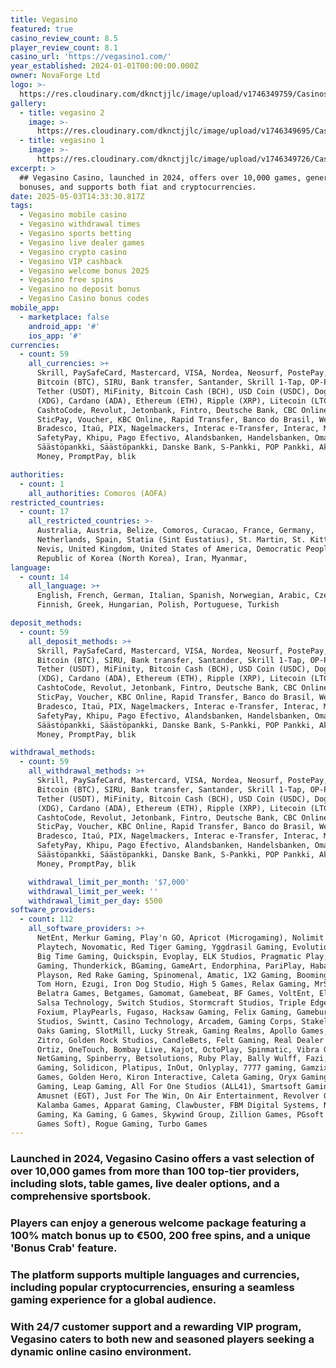 ```yaml
---
title: Vegasino
featured: true
casino_review_count: 8.5
player_review_count: 8.1
casino_url: 'https://vegasino1.com/'
year_established: 2024-01-01T00:00:00.000Z
owner: NovaForge Ltd
logo: >-
  https://res.cloudinary.com/dknctjjlc/image/upload/v1746349759/Casinos/Vegasino/Screenshot_2025-05-04_at_12.09.06_dp0or5.png
gallery:
  - title: vegasino 2
    image: >-
      https://res.cloudinary.com/dknctjjlc/image/upload/v1746349695/Casinos/Vegasino/Screenshot_2025-05-04_at_12.07.39_y3xtdl.png
  - title: vegasino 1
    image: >-
      https://res.cloudinary.com/dknctjjlc/image/upload/v1746349726/Casinos/Vegasino/Screenshot_2025-05-04_at_12.07.51_ayhomj.png
excerpt: >
  ## Vegasino Casino, launched in 2024, offers over 10,000 games, generous
  bonuses, and supports both fiat and cryptocurrencies.
date: 2025-05-03T14:33:30.817Z
tags:
  - Vegasino mobile casino
  - Vegasino withdrawal times
  - Vegasino sports betting
  - Vegasino live dealer games
  - Vegasino crypto casino
  - Vegasino VIP cashback
  - Vegasino welcome bonus 2025
  - Vegasino free spins
  - Vegasino no deposit bonus
  - Vegasino Casino bonus codes
mobile_app:
  - marketplace: false
    android_app: '#'
    ios_app: '#'
currencies:
  - count: 59
    all_currencies: >+
      Skrill, PaySafeCard, Mastercard, VISA, Nordea, Neosurf, PostePay, Zimpler,
      Bitcoin (BTC), SIRU, Bank transfer, Santander, Skrill 1-Tap, OP-Pohjola,
      Tether (USDT), MiFinity, Bitcoin Cash (BCH), USD Coin (USDC), Dogecoin
      (XDG), Cardano (ADA), Ethereum (ETH), Ripple (XRP), Litecoin (LTC), UTORG,
      CashtoCode, Revolut, Jetonbank, Fintro, Deutsche Bank, CBC Online, Crelan,
      SticPay, Voucher, KBC Online, Rapid Transfer, Banco do Brasil, WebPay,
      Bradesco, Itaú, PIX, Nagelmackers, Interac e-Transfer, Interac, Mach,
      SafetyPay, Khipu, Pago Efectivo, Alandsbanken, Handelsbanken, Oma
      Säästöpankki, Säästöpankki, Danske Bank, S-Pankki, POP Pankki, Aktia, True
      Money, PromptPay, blik

authorities:
  - count: 1
    all_authorities: Comoros (AOFA)
restricted_countries:
  - count: 17
    all_restricted_countries: >-
      Australia, Austria, Belize, Comoros, Curacao, France, Germany,
      Netherlands, Spain, Statia (Sint Eustatius), St. Martin, St. Kitts &
      Nevis, United Kingdom, United States of America, Democratic People's
      Republic of Korea (North Korea), Iran, Myanmar,
language:
  - count: 14
    all_language: >+
      English, French, German, Italian, Spanish, Norwegian, Arabic, Czech,
      Finnish, Greek, Hungarian, Polish, Portuguese, Turkish

deposit_methods:
  - count: 59
    all_deposit_methods: >+
      Skrill, PaySafeCard, Mastercard, VISA, Nordea, Neosurf, PostePay, Zimpler,
      Bitcoin (BTC), SIRU, Bank transfer, Santander, Skrill 1-Tap, OP-Pohjola,
      Tether (USDT), MiFinity, Bitcoin Cash (BCH), USD Coin (USDC), Dogecoin
      (XDG), Cardano (ADA), Ethereum (ETH), Ripple (XRP), Litecoin (LTC), UTORG,
      CashtoCode, Revolut, Jetonbank, Fintro, Deutsche Bank, CBC Online, Crelan,
      SticPay, Voucher, KBC Online, Rapid Transfer, Banco do Brasil, WebPay,
      Bradesco, Itaú, PIX, Nagelmackers, Interac e-Transfer, Interac, Mach,
      SafetyPay, Khipu, Pago Efectivo, Alandsbanken, Handelsbanken, Oma
      Säästöpankki, Säästöpankki, Danske Bank, S-Pankki, POP Pankki, Aktia, True
      Money, PromptPay, blik

withdrawal_methods:
  - count: 59
    all_withdrawal_methods: >+
      Skrill, PaySafeCard, Mastercard, VISA, Nordea, Neosurf, PostePay, Zimpler,
      Bitcoin (BTC), SIRU, Bank transfer, Santander, Skrill 1-Tap, OP-Pohjola,
      Tether (USDT), MiFinity, Bitcoin Cash (BCH), USD Coin (USDC), Dogecoin
      (XDG), Cardano (ADA), Ethereum (ETH), Ripple (XRP), Litecoin (LTC), UTORG,
      CashtoCode, Revolut, Jetonbank, Fintro, Deutsche Bank, CBC Online, Crelan,
      SticPay, Voucher, KBC Online, Rapid Transfer, Banco do Brasil, WebPay,
      Bradesco, Itaú, PIX, Nagelmackers, Interac e-Transfer, Interac, Mach,
      SafetyPay, Khipu, Pago Efectivo, Alandsbanken, Handelsbanken, Oma
      Säästöpankki, Säästöpankki, Danske Bank, S-Pankki, POP Pankki, Aktia, True
      Money, PromptPay, blik

    withdrawal_limit_per_month: '$7,000'
    withdrawal_limit_per_week: ''
    withdrawal_limit_per_day: $500
software_providers:
  - count: 112
    all_software_providers: >+
      NetEnt, Merkur Gaming, Play'n GO, Apricot (Microgaming), Nolimit City,
      Playtech, Novomatic, Red Tiger Gaming, Yggdrasil Gaming, Evolution Gaming,
      Big Time Gaming, Quickspin, Evoplay, ELK Studios, Pragmatic Play, Betsoft
      Gaming, Thunderkick, BGaming, GameArt, Endorphina, PariPlay, Habanero,
      Playson, Red Rake Gaming, Spinomenal, Amatic, 1X2 Gaming, Booming Games,
      Tom Horn, Ezugi, Iron Dog Studio, High 5 Games, Relax Gaming, MrSlotty,
      Belatra Games, Betgames, Gamomat, Gamebeat, BF Games, VoltEnt, Ela Games,
      Salsa Technology, Switch Studios, Stormcraft Studios, Triple Edge Studios,
      Foxium, PlayPearls, Fugaso, Hacksaw Gaming, Felix Gaming, Gameburger
      Studios, Swintt, Casino Technology, Arcadem, Gaming Corps, Stakelogic, 3
      Oaks Gaming, SlotMill, Lucky Streak, Gaming Realms, Apollo Games, Spribe,
      Zitro, Golden Rock Studios, CandleBets, Felt Gaming, Real Dealer Studios,
      Ortiz, OneTouch, Bombay Live, Kajot, OctoPlay, Spinmatic, Vibra Gaming,
      NetGaming, Spinberry, Betsolutions, Ruby Play, Bally Wulff, Fazi, Amigo
      Gaming, Solidicon, Platipus, InOut, Onlyplay, 7777 gaming, Gamzix, Givme
      Games, Golden Hero, Kiron Interactive, Caleta Gaming, Oryx Gaming, Mascot
      Gaming, Leap Gaming, All For One Studios (ALL41), Smartsoft Gaming,
      Amusnet (EGT), Just For The Win, On Air Entertainment, Revolver Gaming,
      Kalamba Games, Apparat Gaming, Clawbuster, FBM Digital Systems, Nucleus
      Gaming, Ka Gaming, G Games, Skywind Group, Zillion Games, PGsoft (Pocket
      Games Soft), Rogue Gaming, Turbo Games
---
```


### Launched in 2024, Vegasino Casino offers a vast selection of over 10,000 games from more than 100 top-tier providers, including slots, table games, live dealer options, and a comprehensive sportsbook. 

### Players can enjoy a generous welcome package featuring a 100% match bonus up to €500, 200 free spins, and a unique 'Bonus Crab' feature. 

### The platform supports multiple languages and currencies, including popular cryptocurrencies, ensuring a seamless gaming experience for a global audience. 

### With 24/7 customer support and a rewarding VIP program, Vegasino caters to both new and seasoned players seeking a dynamic online casino environment.
